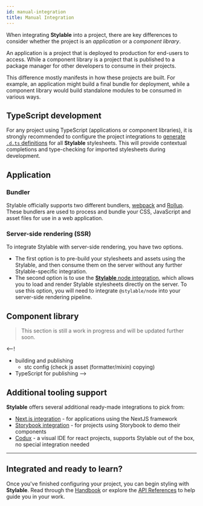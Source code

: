 ```yaml
---
id: manual-integration
title: Manual Integration
---
```


When integrating **Stylable** into a project, there are key differences to consider whether the project is an _application_ or a _component library_.

An application is a project that is deployed to production for end-users to access. While a component library is a project that is published to a package manager for other developers to consume in their projects.

This difference mostly manifests in how these projects are built. For example, an application might build a final bundle for deployment, while a component library would build standalone modules to be consumed in various ways.

## TypeScript development

For any project using TypeScript (applications or component libraries), it is strongly recommended to configure the project integrations to [generate `.d.ts` definitions](./typescript-integration.md#generating-types-per-stylesheet) for all **Stylable** stylesheets. This will provide contextual completions and type-checking for imported stylesheets during development.

## Application

### Bundler

Stylable officially supports two different bundlers, [webpack](./webpack-integration.md) and [Rollup](./rollup-integration.md). These bundlers are used to process and bundle your CSS, JavaScript and asset files for use in a web application.

### Server-side rendering (SSR)

To integrate Stylable with server-side rendering, you have two options.

- The first option is to pre-build your stylesheets and assets using the Stylable, and then consume them on the server without any further Stylable-specific integration. <!-- TODO: Add instructions in the ssr guide for pre-building Stylable and add a link -->
- The second option is to use the [**Stylable** node integration](../guides/server-side-rendering.md#transforming-stylable-in-the-server), which allows you to load and render Stylable stylesheets directly on the server. To use this option, you will need to integrate `@stylable/node` into your server-side rendering pipeline.

## Component library

> This section is still a work in progress and will be updated further soon.

<--! 
- building and publishing
  - stc config (check js asset (formatter/mixin) copying)
- TypeScript for publishing
-->

## Additional tooling support

**Stylable** offers several additional ready-made integrations to pick from:

- [Next.js integration](./nextjs-integration.md) - for applications using the NextJS framework
- [Storybook integration](./storybook-integration.md) - for projects using Storybook to demo their components
- [Codux](https://codux.com) - a visual IDE for react projects, supports Stylable out of the box, no special integration needed

---

## Integrated and ready to learn?

Once you've finished configuring your project, you can begin styling with **Stylable**. Read through the [Handbook](../guides/handbook/intro.md) or explore the [API References](../references/cheatsheet.mdx) to help guide you in your work.
